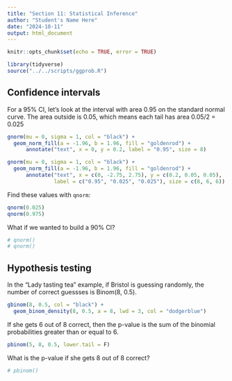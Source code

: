 ```yaml
---
title: "Section 11: Statistical Inference"
author: "Student's Name Here"
date: "2024-10-11"
output: html_document
---
```


```r
knitr::opts_chunk$set(echo = TRUE, error = TRUE)
```

```r
library(tidyverse)
source("../../scripts/ggprob.R")
```

## Confidence intervals

For a 95% CI, let's look at the interval with area 0.95 on the standard normal curve.  The area outside is 0.05, which means each tail has area 0.05/2 = 0.025

```r
gnorm(mu = 0, sigma = 1, col = "black") +
  geom_norm_fill(a = -1.96, b = 1.96, fill = "goldenrod") +
      annotate("text", x = 0, y = 0.2, label = "0.95", size = 8) 

gnorm(mu = 0, sigma = 1, col = "black") +
  geom_norm_fill(a = -1.96, b = 1.96, fill = "goldenrod") +
      annotate("text", x = c(0, -2.75, 2.75), y = c(0.2, 0.05, 0.05),
               label = c("0.95", "0.025", "0.025"), size = c(8, 6, 6)) 
```

Find these values with `qnorm`:

```r
qnorm(0.025)
qnorm(0.975)
```

What if we wanted to build a 90% CI?

```r
# qnorm()
# qnorm()
```


## Hypothesis testing

In the "Lady tasting tea" example, if Bristol is guessing randomly, the number of correct guessses is Binom(8, 0.5).

```r
gbinom(8, 0.5, col = "black") +
  geom_binom_density(8, 0.5, a = 8, lwd = 3, col = "dodgerblue")
```

If she gets 6 out of 8 correct, then the p-value is the sum of the binomial probabilities greater than or equal to 6.

```r
pbinom(5, 8, 0.5, lower.tail = F)
```

What is the p-value if she gets 8 out of 8 correct?

```r
# pbinom()
```








